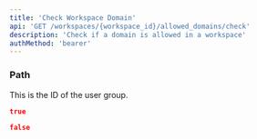 ```yaml
---
title: 'Check Workspace Domain'
api: 'GET /workspaces/{workspace_id}/allowed_domains/check'
description: 'Check if a domain is allowed in a workspace'
authMethod: 'bearer'
---
```


### Path

<ParamField path="workspace_id" type="string" required>
  This is the ID of the user group.
</ParamField>

<ResponseExample>

```json If domain matched
true
```

```json If domain not matched
false
```

</ResponseExample>
